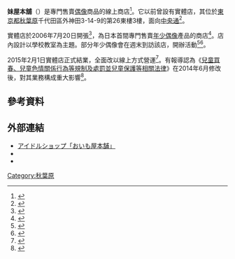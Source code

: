 {{noteTA
|1=zh-tw:影片;zh-hk:視像;zh-cn:视频;zh-mo:視像;zh-sg:视频;
}} 
{{Infobox Company 
| company_name =株式會社英知
| foundation = 1999年7月2日
| industry = 零售業
| products =寫真集、寫真視頻
| homepage =http://www.oimoya-shop.jp
}} 
'''妹屋本舖'''（{{jpn|j=おいも屋本舗|kk=おいもやほんぽ}}）是專門售賣[[偶像_(日本)|偶像]]商品的線上商店<ref>{{Cite web|title=アイドル専門店！「おいも屋本舗」|url=http://www.oimoya-shop.jp/html/company.html|website=www.oimoya-shop.jp|accessdate=2020-06-03|archive-date=2021-01-30|archive-url=https://web.archive.org/web/20210130061101/http://www.oimoya-shop.jp/html/company.html|dead-url=no}}</ref>。它以前曾設有實體店，其位於[[東京都|東京都]][[秋葉原|秋葉原]]千代田區外神田3-14-9的第26東樓3樓，面向[[中央通_(東京都)|中央通]]<ref>{{Cite web|title=Google マップ|url=https://www.google.co.jp/maps/@35.7010401,139.7714545,3a,75y,282.94h,101.51t/data=!3m7!1e1!3m5!1sTfQPCq719yM8SglRugHdlQ!2e0!5s20140401T000000!7i13312!8i6656?hl=ja|website=Google マップ|accessdate=2020-06-01}}</ref>。

實體店於2006年7月20日開張<ref>{{Cite web|title=U15ジュニアアイドル専門ショップ「おいも屋本舗」開店 [スクランブルエッグon the Web]|url=https://www.scramble-egg.com/artist/event06/oimoya_open.htm|website=www.scramble-egg.com|accessdate=2020-06-01|archive-date=2016-03-05|archive-url=https://web.archive.org/web/20160305010729/http://www.scramble-egg.com/artist/event06/oimoya_open.htm|dead-url=no}}</ref>，為日本首間專門售賣[[日本年少偶像|年少偶像]]產品的商店<ref>{{Cite web|title=リンク集：メイドとマニアが行き交う街～秋葉原リンク集2007・前編|url=https://internet.watch.impress.co.jp/static/link/2007/08/24/|website=internet.watch.impress.co.jp|accessdate=2020-06-01|archive-date=2020-08-01|archive-url=https://web.archive.org/web/20200801183459/https://internet.watch.impress.co.jp/static/link/2007/08/24/|dead-url=no}}</ref>。店內設計以學校教室為主題。部分年少偶像會在週末到訪該店，開辦活動<ref>{{Cite web|title=秋葉原マップ:おいも屋本舗 － アイドル専門ショップ|url=http://akibamap.info/archives/51358243.html|website=akibamap.info|accessdate=2020-06-03|archive-date=2020-06-03|archive-url=https://web.archive.org/web/20200603042449/http://akibamap.info/archives/51358243.html|dead-url=no}}</ref><ref>{{Cite web|title=【アイドルイベント】人気急上昇中の清純天使！　現役ＪＣアイドル・小栗そのちゃんの笑顔に癒やされたい♪ - ライフ - 週刊プレイボーイのニュースサイト - 週プレNEWS|url=https://web.archive.org/web/20130615185212/http://wpb.shueisha.co.jp/2012/11/09/15272/|website=web.archive.org|date=2013-06-15|accessdate=2020-06-01}}</ref>。

2015年2月1日實體店正式結業，全面改以線上方式營運<ref>{{Cite web|title=閉店のご挨拶|url=https://oimoya.hateblo.jp/entry/20150105/1420452223|website=おいも屋本舗Blog|date=2015-01-05|access-date=2020-06-01|language=ja|last=oimoya|archive-date=2020-10-03|archive-url=https://web.archive.org/web/20201003002628/https://oimoya.hateblo.jp/entry/20150105/1420452223|dead-url=no}}</ref>。有報導認為《[[兒童買春、兒童色情關係行為等規制及處罰並兒童保護等相關法律|兒童買春、兒童色情關係行為等規制及處罰並兒童保護等相關法律]]》在2014年6月修改後，對其業務構成重大影響<ref>{{Cite news|title=“聖地”も閉店 ジュニアアイドルＤＶＤビジネスはあと半年の命か|date=2015-02-07|newspaper=[[東京體育|東京スポーツ]]|url=https://www.tokyo-sports.co.jp/entame/363414/|accessdate=2020-06-01|archive-date=2019-06-05|archive-url=https://web.archive.org/web/20190605123937/https://www.tokyo-sports.co.jp/entame/363414/|dead-url=no}}</ref>。

== 參考資料 ==
<references />

== 外部連結 ==
*[http://www.oimoya.jp/ アイドルショップ「おいも屋本舗」]{{Wayback|url=http://www.oimoya.jp/ |date=20141022214035 }}
*{{Twitter|oimoyaSTAFF|おいも屋店員P}}
*{{Twitter|oimoya_PR|おいも屋通販・イベント・撮影会情報}}

[[Category:秋葉原|Category:秋葉原]]